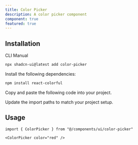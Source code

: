 ```yaml
---
title: Color Picker
description: A color picker component
component: true
featured: true
---
```


<ComponentPreview name="color-picker-demo" />

## Installation

<Tabs defaultValue="cli">

<TabsList>
  <TabsTrigger value="cli">CLI</TabsTrigger>
  <TabsTrigger value="manual">Manual</TabsTrigger>
</TabsList>
<TabsContent value="cli">

```bash
npx shadcn-ui@latest add color-picker
```

</TabsContent>

<TabsContent value="manual">

<Steps>

<Step>Install the following dependencies:</Step>

```bash
npm install react-colorful
```

<Step>Copy and paste the following code into your project.</Step>

<ComponentSource name="color-picker" />

<Step>Update the import paths to match your project setup.</Step>

</Steps>

</TabsContent>

</Tabs>

## Usage

```tsx
import { ColorPicker } from "@/components/ui/color-picker"
```

```tsx
<ColorPicker color="red" />
```
